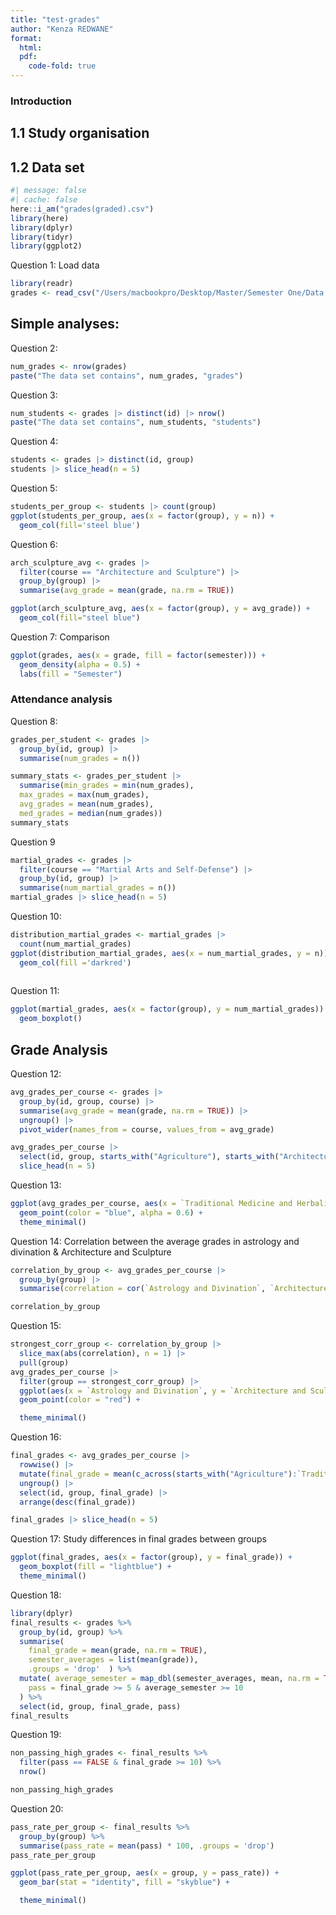 ```yaml
---
title: "test-grades"
author: "Kenza REDWANE"
format: 
  html:
  pdf:
    code-fold: true
---
```


### Introduction

## 1.1 Study organisation

## 1.2 Data set

```r
#| message: false
#| cache: false
here::i_am("grades(graded).csv")
library(here)
library(dplyr)
library(tidyr)
library(ggplot2)
```

Question 1: Load data
```r
library(readr)
grades <- read_csv("/Users/macbookpro/Desktop/Master/Semester One/Data Management and Programming/test-grades/grades(graded).csv")

```
## Simple analyses:

Question 2:
```r
num_grades <- nrow(grades)
paste("The data set contains", num_grades, "grades")
```

Question 3:
```r
num_students <- grades |> distinct(id) |> nrow()
paste("The data set contains", num_students, "students")
```

Question 4:
```r
students <- grades |> distinct(id, group)
students |> slice_head(n = 5)
```

Question 5: 
```r
students_per_group <- students |> count(group)
ggplot(students_per_group, aes(x = factor(group), y = n)) +
  geom_col(fill='steel blue')
```

Question 6:
```r
arch_sculpture_avg <- grades |> 
  filter(course == "Architecture and Sculpture") |> 
  group_by(group) |> 
  summarise(avg_grade = mean(grade, na.rm = TRUE))

ggplot(arch_sculpture_avg, aes(x = factor(group), y = avg_grade)) +
  geom_col(fill="steel blue") 
```

Question 7: Comparison
```r
ggplot(grades, aes(x = grade, fill = factor(semester))) +
  geom_density(alpha = 0.5) +
  labs(fill = "Semester")
```

### Attendance analysis

Question 8:
```r
grades_per_student <- grades |> 
  group_by(id, group) |> 
  summarise(num_grades = n())

summary_stats <- grades_per_student |> 
  summarise(min_grades = min(num_grades),
  max_grades = max(num_grades),
  avg_grades = mean(num_grades),
  med_grades = median(num_grades))
summary_stats
```

Question 9
```r
martial_grades <- grades |> 
  filter(course == "Martial Arts and Self-Defense") |> 
  group_by(id, group) |> 
  summarise(num_martial_grades = n())
martial_grades |> slice_head(n = 5)
```
Question 10:
```r
distribution_martial_grades <- martial_grades |> 
  count(num_martial_grades)
ggplot(distribution_martial_grades, aes(x = num_martial_grades, y = n)) +
  geom_col(fill ='darkred')
  
```

Question 11:
```r
ggplot(martial_grades, aes(x = factor(group), y = num_martial_grades)) +
  geom_boxplot() 

```

## Grade Analysis

Question 12: 
```r
avg_grades_per_course <- grades |> 
  group_by(id, group, course) |> 
  summarise(avg_grade = mean(grade, na.rm = TRUE)) |> 
  ungroup() |>
  pivot_wider(names_from = course, values_from = avg_grade)

avg_grades_per_course |> 
  select(id, group, starts_with("Agriculture"), starts_with("Architecture")) |> 
  slice_head(n = 5)
```

Question 13: 
```r
ggplot(avg_grades_per_course, aes(x = `Traditional Medicine and Herbalism`, y = `Music and Dance`)) +
  geom_point(color = "blue", alpha = 0.6) +
  theme_minimal()
```

Question 14: Correlation between the average grades in astrology and divination & Architecture and Sculpture
```r
correlation_by_group <- avg_grades_per_course |>
  group_by(group) |>
  summarise(correlation = cor(`Astrology and Divination`, `Architecture and Sculpture`, use = "complete.obs"))

correlation_by_group
```

Question 15: 
```r
strongest_corr_group <- correlation_by_group |> 
  slice_max(abs(correlation), n = 1) |> 
  pull(group)
avg_grades_per_course |>
  filter(group == strongest_corr_group) |>
  ggplot(aes(x = `Astrology and Divination`, y = `Architecture and Sculpture`)) +
  geom_point(color = "red") +

  theme_minimal()
```

Question 16: 
```r
final_grades <- avg_grades_per_course |>
  rowwise() |> 
  mutate(final_grade = mean(c_across(starts_with("Agriculture"):`Traditional Medicine and Herbalism`), na.rm = TRUE)) |>
  ungroup() |>
  select(id, group, final_grade) |>
  arrange(desc(final_grade))

final_grades |> slice_head(n = 5)
```

Question 17: Study differences in final grades between groups
```r
ggplot(final_grades, aes(x = factor(group), y = final_grade)) +
  geom_boxplot(fill = "lightblue") +
  theme_minimal()
```

Question 18: 
```r
library(dplyr)
final_results <- grades %>%
  group_by(id, group) %>%
  summarise(
    final_grade = mean(grade, na.rm = TRUE),  
    semester_averages = list(mean(grade)),    
    .groups = 'drop'  ) %>%
  mutate( average_semester = map_dbl(semester_averages, mean, na.rm = TRUE), 
    pass = final_grade >= 5 & average_semester >= 10  
  ) %>%
  select(id, group, final_grade, pass)  
final_results


```

Question 19: 
```r
non_passing_high_grades <- final_results %>%
  filter(pass == FALSE & final_grade >= 10) %>%
  nrow()

non_passing_high_grades
```

Question 20: 
```r
pass_rate_per_group <- final_results %>%
  group_by(group) %>%
  summarise(pass_rate = mean(pass) * 100, .groups = 'drop')  
pass_rate_per_group

ggplot(pass_rate_per_group, aes(x = group, y = pass_rate)) +
  geom_bar(stat = "identity", fill = "skyblue") +

  theme_minimal()
```